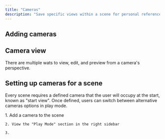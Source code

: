 ```yaml
---
title: "Cameras"
description: "Save specific views within a scene for personal reference or public links. "
---
```


## Adding cameras



## Camera view

There are multiple wats to view, edit, and preview from a camera's perspective.



## Setting up cameras for a scene

Every scene requires a defined camera that the user will occupy at the start, known as "start view". Once defined, users can switch between alternative cameras options in play mode.&#x20;

<AccordionGroup>
  <Accordion title="Defining the start view camera" defaultOpen={false}>
    1. Add a camera to the scene

    2. View the "Play Mode" section in the right sidebar

    3.
  </Accordion>

  <Accordion title="Defining other camera options users can view in play mode" defaultOpen={false}>

  </Accordion>
</AccordionGroup>